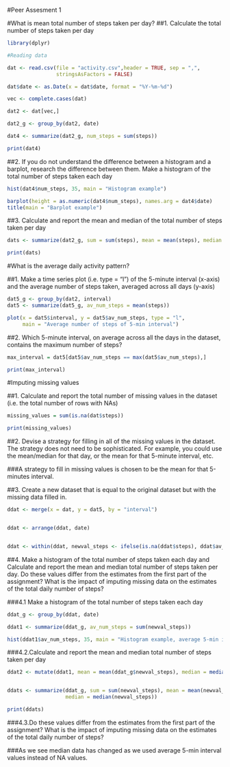#Peer Assesment 1


#What is mean total number of steps taken per day?
##1. Calculate the total number of steps taken per day


```r
library(dplyr)

#Reading data

dat <- read.csv(file = "activity.csv",header = TRUE, sep = ",", 
                stringsAsFactors = FALSE)

dat$date <- as.Date(x = dat$date, format = "%Y-%m-%d")

vec <- complete.cases(dat)

dat2 <- dat[vec,]

dat2_g <- group_by(dat2, date)

dat4 <- summarize(dat2_g, num_steps = sum(steps))

print(dat4)
```

##2. If you do not understand the difference between a histogram and a barplot, research the difference between them. Make a histogram of the total number of steps taken each day


```r
hist(dat4$num_steps, 35, main = "Histogram example")
```

```r
barplot(height = as.numeric(dat4$num_steps), names.arg = dat4$date)
title(main = "Barplot example")
```

##3. Calculate and report the mean and median of the total number of steps taken per day

```r
dats <- summarize(dat2_g, sum = sum(steps), mean = mean(steps), median = median(steps))

print(dats)
```

#What is the average daily activity pattern?

##1. Make a time series plot (i.e. type = "l") of the 5-minute interval (x-axis) and the average number of steps taken, averaged across all days (y-axis)

```r
dat5_g <- group_by(dat2, interval)
dat5 <- summarize(dat5_g, av_num_steps = mean(steps))

plot(x = dat5$interval, y = dat5$av_num_steps, type = "l", 
     main = "Average number of steps of 5-min interval")
```

##2. Which 5-minute interval, on average across all the days in the dataset, contains the maximum number of steps?

```r
max_interval = dat5[dat5$av_num_steps == max(dat5$av_num_steps),]

print(max_interval)
```

#Imputing missing values


##1. Calculate and report the total number of missing values in the dataset (i.e. the total number of rows with NAs)

```r
missing_values = sum(is.na(dat$steps))

print(missing_values)
```

##2. Devise a strategy for filling in all of the missing values in the dataset. The strategy does not need to be sophisticated. For example, you could use the mean/median for that day, or the mean for that 5-minute interval, etc.

###A strategy to fill in missing values is chosen to be the mean for that 5-minutes interval.

##3. Create a new dataset that is equal to the original dataset but with the missing data filled in.


```r
ddat <- merge(x = dat, y = dat5, by = "interval")


ddat <- arrange(ddat, date)


ddat <- within(ddat, newval_steps <- ifelse(is.na(ddat$steps), ddat$av_num_steps, ddat$steps))
```


##4. Make a histogram of the total number of steps taken each day and Calculate and report the mean and median total number of steps taken per day. Do these values differ from the estimates from the first part of the assignment? What is the impact of imputing missing data on the estimates of the total daily number of steps?

###4.1 Make a histogram of the total number of steps taken each day

```r
ddat_g <- group_by(ddat, date)

ddat1 <- summarize(ddat_g, av_num_steps = sum(newval_steps))

hist(ddat1$av_num_steps, 35, main = "Histogram example, average 5-min int")
```


###4.2.Calculate and report the mean and median total number of steps taken per day

```r
ddat2 <- mutate(ddat1, mean = mean(ddat_g$newval_steps), median = median(ddat_g$newval_steps))


ddats <- summarize(ddat_g, sum = sum(newval_steps), mean = mean(newval_steps), 
                   median = median(newval_steps))

print(ddats)
```

###4.3.Do these values differ from the estimates from the first part of the assignment? What is the impact of imputing missing data on the estimates of the total daily number of steps?

###As we see median data has changed as we used average 5-min interval values instead of NA values.

